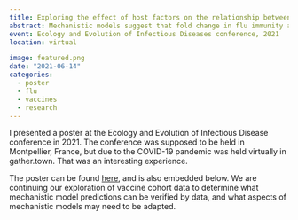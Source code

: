 ```yaml
---
title: Exploring the effect of host factors on the relationship between pre-existing immunity and influenza vaccine response
abstract: Mechanistic models suggest that fold change in flu immunity after vaccination should be linearly decreasing with pre-vaccination immunity. However, these models do not account for host factors, such as age. We found that mechanistic model predictions were sometimes supported by the data, and we are working to explore when they are and are not.
event: Ecology and Evolution of Infectious Diseases conference, 2021
location: virtual

image: featured.png
date: "2021-06-14"
categories:
  - poster
  - flu
  - vaccines
  - research
---
```


I presented a poster at the Ecology and Evolution of Infectious Disease conference in 2021. The conference was supposed to be held in Montpellier, France, but due to the COVID-19 pandemic was held virtually in gather.town. That was an interesting experience.

The poster can be found [here](static/posters/EEID-2021-poster.pdf), and is also embedded below. We are continuing our exploration of vaccine cohort data to determine what mechanistic model predictions can be verified by data, and what aspects of mechanistic models may need to be adapted.

</iframe>
